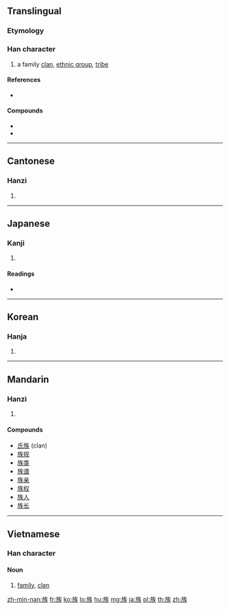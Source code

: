 ==Translingual==

===Etymology===
{{Han compound|㫃|矢|t2=arrow|ls=ic}}

===Han character===
{{Han char|rn=70|rad=方|as=07|sn=11|four=0823<sub>4</sub>|canj=卜尸人人大 (YSOOK)|ids=⿸⿰[[方]][[𠂉]][[矢]]}}

# a family [[clan]], [[ethnic group]], [[tribe]]

====References====
* {{Han ref|kx=0484.030|dkj=13661|dj=0846.030|hdz=32181.010|uh=65CF|ud=26063|bh=B1DA|bd=45530}}

====Compounds====
* {{Hani|[[家族]]}}
* {{Hani|[[民族]]}}

----

==Cantonese==

===Hanzi===
{{yue-hanzi|jyut=[[zuk6]]|y=juk6}}

# {{defn|lang=yue|sort=方07}}

----

==Japanese==

===Kanji===
{{ja-kanji|grade=3|rs=方07}}

# {{defn|lang=ja|sort=方07}}

====Readings====
* {{ja-readings|on=[[ぞく]] (zoku), [[そう]] (sō)|kun=[[やから]] (yakara)}}

----

==Korean==

===Hanja===
{{ko-hanja|hangeul=[[족]], [[주]]|eumhun=|rv=jok, ju|mr=chok, chu|y=cok, cwu}}

# {{defn|lang=ko|sort=方07}}

----

==Mandarin==

===Hanzi===
{{cmn-hanzi|pin=[[zú]] ([[zu2]])|wg=tsu<sup>2</sup>}}

# {{defn|lang=cmn|sort=方07}}

====Compounds====
* [[氏族]] (clan)
* [[族规]]
* [[族类]]
* [[族谱]]
* [[族亲]]
* [[族权]]
* [[族人]]
* [[族长]]

----

==Vietnamese==

===Han character===
{{head|vi|han character|sc=Hant}}{{attention|vi|may need inflection template}}

====Noun====
{{vi-hantu|tộc|rs=方07|pos=noun}}

# [[family]], [[clan]]

[[zh-min-nan:族]]
[[fr:族]]
[[ko:族]]
[[lo:族]]
[[hu:族]]
[[mg:族]]
[[ja:族]]
[[pl:族]]
[[th:族]]
[[zh:族]]